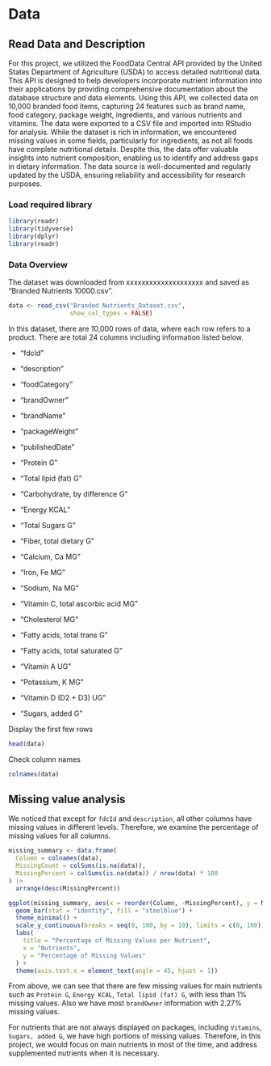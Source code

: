 # Data

## Read Data and Description
For this project, we utilized the FoodData Central API provided by the United States Department of Agriculture (USDA) to access detailed nutritional data. This API is designed to help developers incorporate nutrient information into their applications by providing comprehensive documentation about the database structure and data elements. Using this API, we collected data on 10,000 branded food items, capturing 24 features such as brand name, food category, package weight, ingredients, and various nutrients and vitamins. The data were exported to a CSV file and imported into RStudio for analysis. While the dataset is rich in information, we encountered missing values in some fields, particularly for ingredients, as not all foods have complete nutritional details. Despite this, the data offer valuable insights into nutrient composition, enabling us to identify and address gaps in dietary information. The data source is well-documented and regularly updated by the USDA, ensuring reliability and accessibility for research purposes.

### Load required library

```r
library(readr)
library(tidyverse)
library(dplyr)
library(readr)
```

### Data Overview

The dataset was downloaded from xxxxxxxxxxxxxxxxxxxx and saved as "Branded Nutrients 10000.csv".

```r
data <- read_csv("Branded Nutrients_Dataset.csv",
                 show_col_types = FALSE)
```

In this dataset, there are 10,000 rows of data, where each row refers to a product. There are total 24 columns including information listed below.

-   "fdcId"

-   "description"

-   "foodCategory"

-   "brandOwner"

-   "brandName"

-   "packageWeight"

-   "publishedDate"

-   "Protein G"

-   "Total lipid (fat) G" 

-   "Carbohydrate, by difference G"

-   "Energy KCAL"

-   "Total Sugars G"

-   "Fiber, total dietary G"

-   "Calcium, Ca MG"

-   "Iron, Fe MG"

-   "Sodium, Na MG"

-   "Vitamin C, total ascorbic acid MG"

-   "Cholesterol MG"

-   "Fatty acids, total trans G"

-   "Fatty acids, total saturated G"

-   "Vitamin A UG"

-   "Potassium, K MG"

-   "Vitamin D (D2 + D3) UG"

-   "Sugars, added G"

Display the first few rows

```r
head(data)
```

Check column names

```r
colnames(data)
```

## Missing value analysis

We noticed that except for `fdcId` and `description`, all other columns have missing values in different levels. Therefore, we examine the percentage of missing values for all columns.

```r
missing_summary <- data.frame(
  Column = colnames(data),
  MissingCount = colSums(is.na(data)),
  MissingPercent = colSums(is.na(data)) / nrow(data) * 100
) |> 
  arrange(desc(MissingPercent))

ggplot(missing_summary, aes(x = reorder(Column, -MissingPercent), y = MissingPercent)) +
  geom_bar(stat = "identity", fill = "steelblue") +
  theme_minimal() +
  scale_y_continuous(breaks = seq(0, 100, by = 10), limits = c(0, 100)) +  # Adjust y-axis breaks
  labs(
    title = "Percentage of Missing Values per Nutrient",
    x = "Nutrients",
    y = "Percentage of Missing Values"
  ) +
  theme(axis.text.x = element_text(angle = 45, hjust = 1))
```

From above, we can see that there are few missing values for main nutrients such as `Protein G`, `Energy KCAL`, `Total lipid (fat) G`, with less than 1% missing values. Also we have most `brandOwner` information with 2.27% missing values.

For nutrients that are not always displayed on packages, including `Vitamins`, `Sugars, added G`, we have high portions of missing values. Therefore, in this project, we would focus on main nutrients in most of the time, and address supplemented nutrients when it is necessary.
